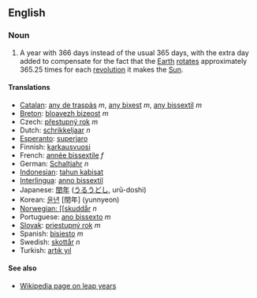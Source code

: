 ==English==
===Noun===
# A year with 366 days instead of the usual 365 days, with the extra day added to compensate for the fact that the [[Earth]] [[rotate]]s approximately 365.25 times for each [[revolution]] it makes the [[Sun]].

====Translations====
*[[Catalan]]: [[any de traspàs]] ''m'', [[any bixest]] ''m'', [[any bissextil]] ''m''
*[[Breton]]: [[bloavezh bizeost]] ''m''
*Czech: [[přestupný rok]] ''m''
*Dutch: [[schrikkeljaar]] ''n''
*[[Esperanto]]: [[superjaro]]
*Finnish: [[karkausvuosi]]
*French: [[année bissextile]] ''f''
*German: [[Schaltjahr]] ''n''
*[[Indonesian]]: [[tahun kabisat]]
*[[Interlingua]]: [[anno bissextil]]
*Japanese: [[閏年]] ([[うるうどし]], urū-doshi)
*Korean: [[윤년]] [閏年] (yunnyeon)
*[[Norwegian: [[skuddår]] ''n''
*Portuguese: [[ano bissexto]] ''m''
*[[Slovak]]: [[priestupný rok]] ''m''
*Spanish: [[bisiesto]] ''m''
*Swedish: [[skottår]] ''n''
*Turkish: [[artık yıl]]

====See also====
*[[en:leap_year|Wikipedia page on leap years]]